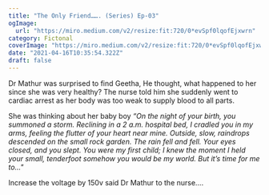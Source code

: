 ```yaml
---
title: "The Only Friend……. (Series) Ep-03"
ogImage:
  url: "https://miro.medium.com/v2/resize:fit:720/0*evSpf0lqofEjxwrn"
category: Fictonal
coverImage: "https://miro.medium.com/v2/resize:fit:720/0*evSpf0lqofEjxwrn"
date: "2021-04-16T10:35:54.322Z"
draft: false
---
```


Dr Mathur was surprised to find Geetha, He thought, what happened to her since she was very healthy?
The nurse told him she suddenly went to cardiac arrest as her body was too weak to supply blood to all parts.

She was thinking about her baby boy _“On the night of your birth, you summoned a storm. Reclining in a 2 a.m. hospital bed, I cradled you in my arms, feeling the flutter of your heart near mine. Outside, slow, raindrops descended on the small rock garden. The rain fell and fell. Your eyes closed, and you slept. You were my first child; I knew the moment I held your small, tenderfoot somehow you would be my world. But it’s time for me to…"_

Increase the voltage by 150v said Dr Mathur to the nurse….
